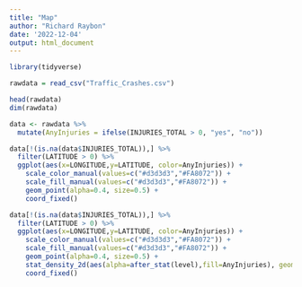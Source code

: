 ---
title: "Map"
author: "Richard Raybon"
date: '2022-12-04'
output: html_document
---

```{r}
library(tidyverse)
```


```{r}
rawdata = read_csv("Traffic_Crashes.csv")
```


```{r}
head(rawdata)
dim(rawdata)
```


```{r}
data <- rawdata %>%
  mutate(AnyInjuries = ifelse(INJURIES_TOTAL > 0, "yes", "no"))
```


```{r}
data[!(is.na(data$INJURIES_TOTAL)),] %>%
  filter(LATITUDE > 0) %>%
  ggplot(aes(x=LONGITUDE,y=LATITUDE, color=AnyInjuries)) +
    scale_color_manual(values=c("#d3d3d3","#FA8072")) + 
    scale_fill_manual(values=c("#d3d3d3","#FA8072")) + 
    geom_point(alpha=0.4, size=0.5) + 
    coord_fixed()
```


```{r}
data[!(is.na(data$INJURIES_TOTAL)),] %>%
  filter(LATITUDE > 0) %>%
  ggplot(aes(x=LONGITUDE,y=LATITUDE, color=AnyInjuries)) +
    scale_color_manual(values=c("#d3d3d3","#FA8072")) + 
    scale_fill_manual(values=c("#d3d3d3","#FA8072")) + 
    geom_point(alpha=0.4, size=0.5) + 
    stat_density_2d(aes(alpha=after_stat(level),fill=AnyInjuries), geom="polygon") + 
    coord_fixed()
```
